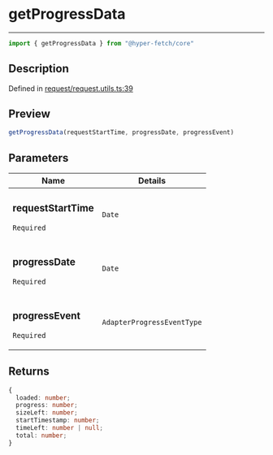 

# getProgressData

<div class="api-docs__separator" data-reactroot="">

---

</div><div class="api-docs__import" data-reactroot="">

```ts
import { getProgressData } from "@hyper-fetch/core"
```

</div><div class="api-docs__section">

## Description

</div><div class="api-docs__description"><span class="api-docs__do-not-parse">



</span></div><p class="api-docs__definition">

Defined in [request/request.utils.ts:39](https://github.com/BetterTyped/hyper-fetch/blob/cc329b91/packages/core/src/request/request.utils.ts#L39)

</p><div class="api-docs__section">

## Preview

</div><div class="api-docs__preview fn">

```ts
getProgressData(requestStartTime, progressDate, progressEvent)
```

</div><div class="api-docs__section">

## Parameters

</div><div class="api-docs__parameters"><table><thead><tr><th>Name</th><th>Details</th></tr></thead><tbody><tr param-data="requestStartTime"><td class="api-docs__param-name required">

### requestStartTime 

`Required`

</td><td class="api-docs__param-type">

`Date`

</td></tr><tr param-data="progressDate"><td class="api-docs__param-name required">

### progressDate 

`Required`

</td><td class="api-docs__param-type">

`Date`

</td></tr><tr param-data="progressEvent"><td class="api-docs__param-name required">

### progressEvent 

`Required`

</td><td class="api-docs__param-type">

`AdapterProgressEventType`

</td></tr></tbody></table></div><div class="api-docs__section">

## Returns

</div><div class="api-docs__returns">

```ts
{
  loaded: number;
  progress: number;
  sizeLeft: number;
  startTimestamp: number;
  timeLeft: number | null;
  total: number;
}
```

</div>